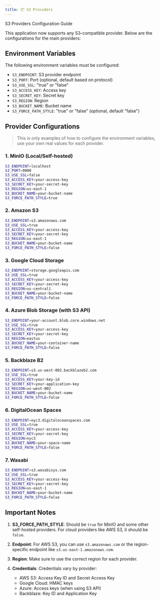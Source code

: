 ```yaml
---
title: 📦 S3 Providers
---
```


S3 Providers Configuration Guide

This application now supports any S3-compatible provider. Below are the configurations for the main providers:

##  Environment Variables

The following environment variables must be configured:

- `S3_ENDPOINT`: S3 provider endpoint 
- `S3_PORT`: Port (optional, default based on protocol)
- `S3_USE_SSL`: "true" or "false"
- `S3_ACCESS_KEY`: Access key
- `S3_SECRET_KEY`: Secret key
- `S3_REGION`: Region
- `S3_BUCKET_NAME`: Bucket name
- `S3_FORCE_PATH_STYLE`: "true" or "false" (optional, default "false")

## Provider Configurations
> This is only examples of how to configure the environment variables, use your own real values for each provider.

### 1. MinIO (Local/Self-hosted)
```bash
S3_ENDPOINT=localhost
S3_PORT=9000
S3_USE_SSL=false
S3_ACCESS_KEY=your-access-key
S3_SECRET_KEY=your-secret-key
S3_REGION=us-east-1
S3_BUCKET_NAME=your-bucket-name
S3_FORCE_PATH_STYLE=true
```

### 2. Amazon S3
```bash
S3_ENDPOINT=s3.amazonaws.com
S3_USE_SSL=true
S3_ACCESS_KEY=your-access-key
S3_SECRET_KEY=your-secret-key
S3_REGION=us-east-1
S3_BUCKET_NAME=your-bucket-name
S3_FORCE_PATH_STYLE=false
```

### 3. Google Cloud Storage
```bash
S3_ENDPOINT=storage.googleapis.com
S3_USE_SSL=true
S3_ACCESS_KEY=your-access-key
S3_SECRET_KEY=your-secret-key
S3_REGION=us-central1
S3_BUCKET_NAME=your-bucket-name
S3_FORCE_PATH_STYLE=false
```

### 4. Azure Blob Storage (with S3 API)
```bash
S3_ENDPOINT=your-account.blob.core.windows.net
S3_USE_SSL=true
S3_ACCESS_KEY=your-access-key
S3_SECRET_KEY=your-secret-key
S3_REGION=eastus
S3_BUCKET_NAME=your-container-name
S3_FORCE_PATH_STYLE=false
```

### 5. Backblaze B2
```bash
S3_ENDPOINT=s3.us-west-002.backblazeb2.com
S3_USE_SSL=true
S3_ACCESS_KEY=your-key-id
S3_SECRET_KEY=your-application-key
S3_REGION=us-west-002
S3_BUCKET_NAME=your-bucket-name
S3_FORCE_PATH_STYLE=false
```

### 6. DigitalOcean Spaces
```bash
S3_ENDPOINT=nyc3.digitaloceanspaces.com
S3_USE_SSL=true
S3_ACCESS_KEY=your-access-key
S3_SECRET_KEY=your-secret-key
S3_REGION=nyc3
S3_BUCKET_NAME=your-space-name
S3_FORCE_PATH_STYLE=false
```

### 7. Wasabi
```bash
S3_ENDPOINT=s3.wasabisys.com
S3_USE_SSL=true
S3_ACCESS_KEY=your-access-key
S3_SECRET_KEY=your-secret-key
S3_REGION=us-east-1
S3_BUCKET_NAME=your-bucket-name
S3_FORCE_PATH_STYLE=false
```

## Important Notes

1. **S3_FORCE_PATH_STYLE**: Should be `true` for MinIO and some other self-hosted providers. For cloud providers like AWS S3, it should be `false`.

2. **Endpoint**: For AWS S3, you can use `s3.amazonaws.com` or the region-specific endpoint like `s3.us-east-1.amazonaws.com`.

3. **Region**: Make sure to use the correct region for each provider.

4. **Credentials**: Credentials vary by provider:
   - AWS S3: Access Key ID and Secret Access Key
   - Google Cloud: HMAC keys
   - Azure: Access keys (when using S3 API)
   - Backblaze: Key ID and Application Key
